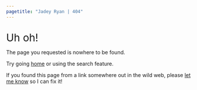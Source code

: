 ```yaml
---
pagetitle: "Jadey Ryan | 404"
---
```

<br>
[Uh oh!]{.h1 style="font-size:2em"}

[The page you requested is nowhere to be found.]{.h3}

Try going [home](/) or using the search feature.

If you found this page from a link somewhere out in the wild web, please [let me know](mailto:jadey.nicole.ryan@gmail.com) so I can fix it!